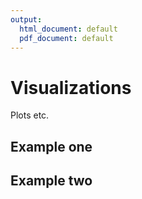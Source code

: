 ```yaml
---
output:
  html_document: default
  pdf_document: default
---
```


# Visualizations

Plots etc. 

## Example one

## Example two
